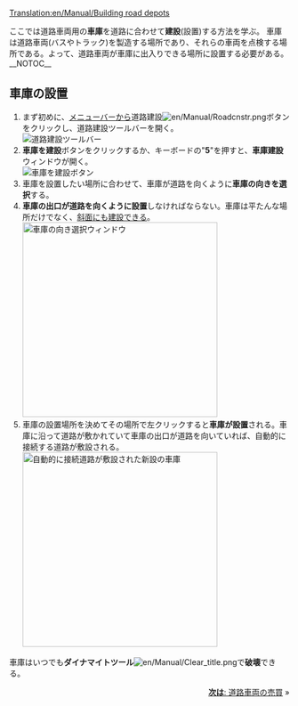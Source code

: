 [[Translation:en/Manual/Building road depots]]

{{ja/Manual/Tutorial/Navigation}}
ここでは道路車両用の'''車庫'''を道路に合わせて'''建設'''(設置)する方法を学ぶ。
車庫は道路車両(バスやトラック)を製造する場所であり、それらの車両を点検する場所である。よって、道路車両が車庫に出入りできる場所に設置する必要がある。
__NOTOC__
== 車庫の設置 ==
#まず初めに、[[en/Manual/Game interface#the-menu-bar|メニューバー]]から道路建設[[File:en/Manual/Roadcnstr.png]]ボタンをクリックし、道路建設ツールバーを開く。<br/>[[File:en/Manual/Road constructionnew.png|none|frame|道路建設ツールバー]]
#'''車庫を建設'''ボタンをクリックするか、キーボードの"'''5'''"を押すと、'''車庫建設'''ウィンドウが開く。<br/>[[File:en/Manual/New road depot.png|none|frame|車庫を建設ボタン]]
#車庫を設置したい場所に合わせて、車庫が道路を向くように'''車庫の向きを選択'''する。
#'''車庫の出口が道路を向くように設置'''しなければならない。車庫は平たんな場所だけでなく、[[en/Archive/Manual/Settings/Build on slopes|斜面にも建設]]できる。<br/>[[File:en/Manual/Road depot direction.png|none|thumb|350px|車庫の向き選択ウィンドウ]]
#車庫の設置場所を決めてその場所で左クリックすると'''車庫が設置'''される。車庫に沿って道路が敷かれていて車庫の出口が道路を向いていれば、自動的に接続する道路が敷設される。<br/>[[File:en/Manual/Tutorial bus 4.png|none|thumb|350px|自動的に接続道路が敷設された新設の車庫]]

車庫はいつでも'''ダイナマイトツール'''[[File:en/Manual/Clear title.png]]で'''破壊'''できる。

<span style="float: right">[[ja/Manual/Buying road vehicles|'''次は''': 道路車両の売買]] &raquo;</span>